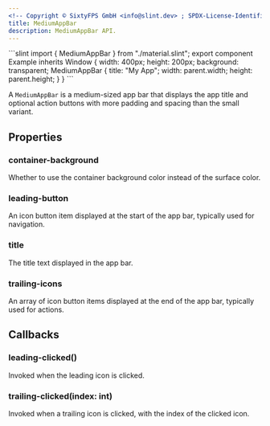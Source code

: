 ```yaml
---
<!-- Copyright © SixtyFPS GmbH <info@slint.dev> ; SPDX-License-Identifier: MIT -->
title: MediumAppBar
description: MediumAppBar API.
---
```



<CodeSnippetMD imagePath="" noScreenShot scale="3" imageWidth="300" imageHeight="200" imageAlt="">
```slint
import { MediumAppBar } from "./material.slint";
export component Example inherits Window {
    width: 400px;
    height: 200px;
    background: transparent;
    MediumAppBar {
        title: "My App";
        width: parent.width;
        height: parent.height;
    }
}
```
</CodeSnippetMD>

A `MediumAppBar` is a medium-sized app bar that displays the app title and optional action buttons with more padding and spacing than the small variant.

## Properties

### container-background
<SlintProperty propName="container-background" typeName="bool">
Whether to use the container background color instead of the surface color.
</SlintProperty>

### leading-button
<SlintProperty propName="leading-button" typeName="struct" structName="IconButtonItem">
An icon button item displayed at the start of the app bar, typically used for navigation.
</SlintProperty>

### title
<SlintProperty propName="title" typeName="string">
The title text displayed in the app bar.
</SlintProperty>

### trailing-icons
<SlintProperty propName="trailing-icons" typeName="[struct]" structName="IconButtonItem">
An array of icon button items displayed at the end of the app bar, typically used for actions.
</SlintProperty>

## Callbacks

### leading-clicked()
Invoked when the leading icon is clicked.


### trailing-clicked(index: int)
Invoked when a trailing icon is clicked, with the index of the clicked icon.

